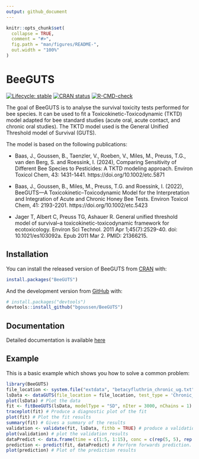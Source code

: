 ```yaml
---
output: github_document
---
```


<!-- README.md is generated from README.Rmd. Please edit that file -->

```r
knitr::opts_chunk$set(
  collapse = TRUE,
  comment = "#>",
  fig.path = "man/figures/README-",
  out.width = "100%"
)
```

# BeeGUTS

<!-- badges: start -->
[![Lifecycle: stable](https://img.shields.io/badge/lifecycle-stable-green.svg)](https://lifecycle.r-lib.org/articles/stages.html#stable)
[![CRAN status](https://www.r-pkg.org/badges/version/BeeGUTS)](https://CRAN.R-project.org/package=BeeGUTS)
[![R-CMD-check](https://github.com/bgoussen/BeeGUTS/actions/workflows/R-CMD-check.yaml/badge.svg)](https://github.com/bgoussen/BeeGUTS/actions/workflows/R-CMD-check.yaml)
<!-- badges: end -->

The goal of BeeGUTS is to analyse the survival toxicity tests performed for
bee species. It can be used to fit a Toxicokinetic-Toxicodynamic (TKTD) model
adapted for bee standard studies (acute oral, acute contact, and chronic oral studies).
The TKTD model used is the General Unified Threshold model of Survival (GUTS).

The model is based on the following publications:

* Baas, J., Goussen, B., Taenzler, V., Roeben, V., Miles, M., Preuss, T.G., van den Berg, S. and Roessink, I. (2024), Comparing Sensitivity of Different Bee Species to Pesticides: A TKTD modeling approach. Environ Toxicol Chem, 43: 1431-1441. https://doi.org/10.1002/etc.5871

* Baas, J., Goussen, B., Miles, M., Preuss, T.G. and Roessink, I. (2022), BeeGUTS—A Toxicokinetic–Toxicodynamic Model for the Interpretation and Integration of Acute and Chronic Honey Bee Tests. Environ Toxicol Chem, 41: 2193-2201. https://doi.org/10.1002/etc.5423

* Jager T, Albert C, Preuss TG, Ashauer R. General unified threshold model of survival--a toxicokinetic-toxicodynamic framework for ecotoxicology. Environ Sci Technol. 2011 Apr 1;45(7):2529-40. doi: 10.1021/es103092a. Epub 2011 Mar 2. PMID: 21366215.

## Installation

You can install the released version of BeeGUTS from [CRAN](https://CRAN.R-project.org) with:

``` r
install.packages("BeeGUTS")
```

And the development version from [GitHub](https://github.com/) with:

``` r
# install.packages("devtools")
devtools::install_github("bgoussen/BeeGUTS")
```

## Documentation
Detailed documentation is available [here](https://github.com/bgoussen/BeeGUTS/blob/dev-docs/docs/home.md)


## Example

This is a basic example which shows you how to solve a common problem:

```r
library(BeeGUTS)
file_location <- system.file("extdata", "betacyfluthrin_chronic_ug.txt", package = "BeeGUTS") # Load the path to one of the example file
lsData <- dataGUTS(file_location = file_location, test_type = 'Chronic_Oral', cstConcCal = FALSE) # Read the example file
plot(lsData) # Plot the data
fit <- fitBeeGUTS(lsData, modelType = "SD", nIter = 3000, nChains = 1) # Fit a SD model. This can take some time...
traceplot(fit) # Produce a diagnostic plot of the fit
plot(fit) # Plot the fit results
summary(fit) # Gives a summary of the results
validation <- validate(fit, lsData, fithb = TRUE) # produce a validation of the fit after refitting background mortality from the control data (here it uses the same dataset as calibration as an example, so not relevant…)
plot(validation) # plot the validation results
dataPredict <- data.frame(time = c(1:5, 1:15), conc = c(rep(5, 5), rep(15, 15)),  replicate = c(rep("rep1", 5), rep("rep3", 15))) # Prepare data for forwards prediction
prediction <- predict(fit, dataPredict) # Perform forwards prediction. At the moment, no concentration recalculation is performed in the forwards prediction. The concentrations are taken as in a chronic test
plot(prediction) # Plot of the prediction results
```

